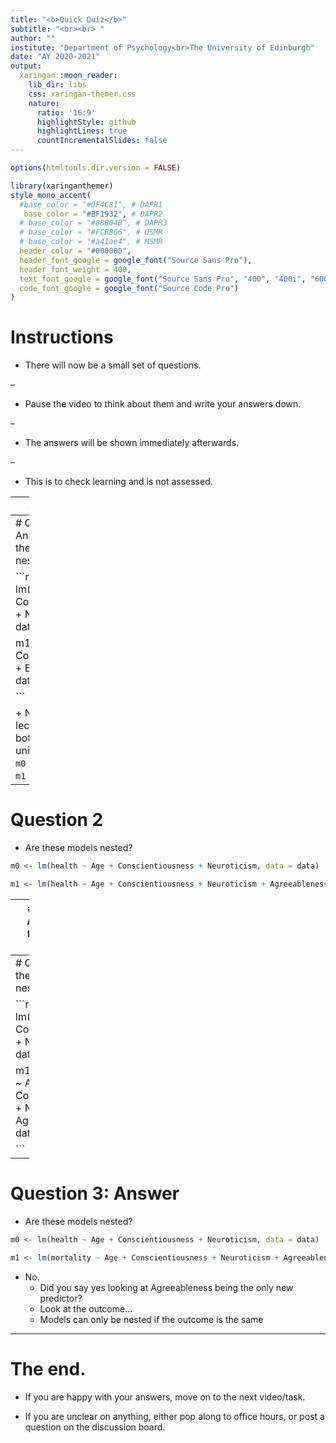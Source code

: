 ```yaml
---
title: "<b>Quick Quiz</b>"
subtitle: "<br><br> "
author: ""
institute: "Department of Psychology<br>The University of Edinburgh"
date: "AY 2020-2021"
output:
  xaringan::moon_reader:
    lib_dir: libs
    css: xaringan-themer.css
    nature:
      ratio: '16:9'
      highlightStyle: github
      highlightLines: true
      countIncrementalSlides: false
---
```



```r
options(htmltools.dir.version = FALSE)
```

```r
library(xaringanthemer)
style_mono_accent(
  #base_color = "#0F4C81", # DAPR1
   base_color = "#BF1932", # DAPR2
  # base_color = "#88B04B", # DAPR3 
  # base_color = "#FCBB06", # USMR
  # base_color = "#a41ae4", # MSMR
  header_color = "#000000",
  header_font_google = google_font("Source Sans Pro"),
  header_font_weight = 400,
  text_font_google = google_font("Source Sans Pro", "400", "400i", "600", "600i"),
  code_font_google = google_font("Source Code Pro")
)
```


# Instructions
+ There will now be a small set of questions. 

--

+ Pause the video to think about them and write your answers down. 

--

+ The answers will be shown immediately afterwards.

--

+ This is to check learning and is not assessed.

---
# Question 1

+ Are these models nested?

```r

m0 <- lm(health ~ Conscientiousness + Neuroticism, data = data)

m1 <- lm(health ~ Conscientiousness + Extraversion, data = data)

```



---
# Question 1: Answer
+ Are these models nested?

```r

m0 <- lm(health ~ Conscientiousness + Neuroticism, data = data)

m1 <- lm(health ~ Conscientiousness + Extraversion, data = data)

```

+ No.
  + Like the lecture example, both models have unique variables
  + `m0` = Neuroticism
  + `m1` = Extraversion

---
# Question 2
+ Are these models nested?

```r

m0 <- lm(health ~ Age + Conscientiousness + Neuroticism, data = data)

m1 <- lm(health ~ Age + Conscientiousness + Neuroticism + Agreeableness, data = data)

```


---
# Question 2: Answer
+ Are these models nested?

```r

m0 <- lm(health ~ Age + Conscientiousness + Neuroticism, data = data)

m1 <- lm(health ~ Age + Conscientiousness + Neuroticism + Agreeableness, data = data)

```

+ Yes
  + The first 3 variables are the same in both models
  + `m1` adds agreeableness
  + Another way to think about this is that if we fixed the effect of Agreeableness to 0, `m0` = `m1`

---
# Question 3
+ Are these models nested?

```r

m0 <- lm(health ~ Age + Conscientiousness + Neuroticism, data = data)

m1 <- lm(mortality ~ Age + Conscientiousness + Neuroticism + Agreeableness, data = data)

```

---
# Question 3: Answer
+ Are these models nested?

```r

m0 <- lm(health ~ Age + Conscientiousness + Neuroticism, data = data)

m1 <- lm(mortality ~ Age + Conscientiousness + Neuroticism + Agreeableness, data = data)

```

+ No.
  + Did you say yes looking at Agreeableness being the only new predictor?
  + Look at the outcome...
  + Models can only be nested if the outcome is the same
  
---
# The end.

+ If you are happy with your answers, move on to the next video/task.

+ If you are unclear on anything, either pop along to office hours, or post a question on the discussion board. 